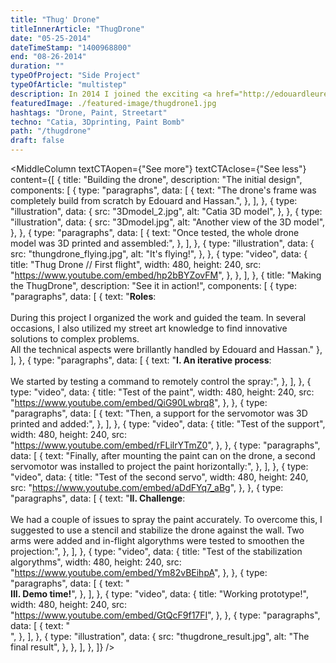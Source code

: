 ```yaml
---
title: "Thug' Drone"
titleInnerArticle: "ThugDrone"
date: "05-25-2014"
dateTimeStamp: "1400968800"
end: "08-26-2014"
duration: ""
typeOfProject: "Side Project"
typeOfArticle: "multistep"
description: In 2014 I joined the exciting <a href="http://edouardleurent.com/project/icarus/" target="_blank">Icarus' project</a>.<br><br>As my partners had already made a fully customisable drone, I sugggested to pioneer a new kind of aerial craft that would be able to project paint on unreachable walls<span>:</span> the Thug Drone!
featuredImage: ./featured-image/thugdrone1.jpg
hashtags: "Drone, Paint, Streetart"
techno: "Catia, 3Dprinting, Paint Bomb"
path: "/thugdrone"
draft: false
---
```


<MiddleColumn
	textCTAopen={"See more"}
	textCTAclose={"See less"}
	content={[
		{
			title: "Building the drone",
			description: "The initial design",
			components: [
				{
					type: "paragraphs",
					data: [
						{
							text: "The drone's frame was completely build from scratch by Edouard and Hassan.",
						},
					],
				},
				{
					type: "illustration",
					data: {
						src: "3Dmodel_2.jpg",
						alt: "Catia 3D model",
					},
				},
				{
					type: "illustration",
					data: {
						src: "3Dmodel.jpg",
						alt: "Another view of the 3D model",
					},
				},
				{
					type: "paragraphs",
					data: [
						{
							text: "Once tested, the whole drone model was 3D printed and assembled:",
						},
					],
				},
				{
					type: "illustration",
					data: {
						src: "thungdrone_flying.jpg",
						alt: "It's flying!",
					},
				},
				{
					type: "video",
					data: {
						title: "Thug Drone // First flight",
						width: 480,
						height: 240,
						src: "https://www.youtube.com/embed/hp2bBYZovFM",
					},
				},
			],
		},
		{
			title: "Making the ThugDrone",
			description: "See it in action!",
			components: [
				{
					type: "paragraphs",
					data: [
						{
							text: "<b>Roles</b>:<br><br>During this project I organized the work and guided the team. In several occasions, I also utilized my street art knowledge to find innovative solutions to complex problems.<br>All the technical aspects were brillantly handled by Edouard and Hassan."
						},
					],
				},
				{
					type: "paragraphs",
					data: [
						{
							text: "<b>I. An iterative process</b>:<br><br>We started by testing a command to remotely control the spray:",
						},
					],
				},
				{
					type: "video",
					data: {
						title: "Test of the paint",
						width: 480,
						height: 240,
						src: "https://www.youtube.com/embed/QiG90Lwbrq8",
					},
				},
				{
					type: "paragraphs",
					data: [
						{
							text: "Then, a support for the servomotor was 3D printed and added:",
						},
					],
				},
				{
					type: "video",
					data: {
						title: "Test of the support",
						width: 480,
						height: 240,
						src: "https://www.youtube.com/embed/rFLilrYTmZ0",
					},
				},
				{
					type: "paragraphs",
					data: [
						{
							text: "Finally, after mounting the paint can on the drone, a second servomotor was installed to project the paint horizontally:",
						},
					],
				},
				{
					type: "video",
					data: {
						title: "Test of the second servo",
						width: 480,
						height: 240,
						src: "https://www.youtube.com/embed/aDdFYq7_aBg",
					},
				},
				{
					type: "paragraphs",
					data: [
						{
							text: "<b>II. Challenge</b>:<br><br>We had a couple of issues to spray the paint accurately. To overcome this, I suggested to use a stencil and stabilize the drone against the wall. Two arms were added and in-flight algorythms were tested to smoothen the projection:",
						},
					],
				},
				{
					type: "video",
					data: {
						title: "Test of the stabilization algorythms",
						width: 480,
						height: 240,
						src: "https://www.youtube.com/embed/Ym82vBEihpA",
					},
				},
				{
					type: "paragraphs",
					data: [
						{
							text: "<br><b>III. Demo time!</b>",
						},
					],
				},
				{
					type: "video",
					data: {
						title: "Working prototype!",
						width: 480,
						height: 240,
						src: "https://www.youtube.com/embed/GtQcF9f17FI",
					},
				},
				{
					type: "paragraphs",
					data: [
						{
							text: "<br>",
						},
					],
				},
				{
					type: "illustration",
					data: {
						src: "thugdrone_result.jpg",
						alt: "The final result",
					},
				},
			],
		},
	]}
/>
